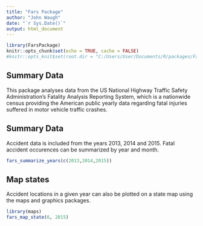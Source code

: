 ```yaml
---
title: "Fars Package"
author: "John Waugh"
date: "`r Sys.Date()`"
output: html_document
---
```


```r
library(FarsPackage)
knitr::opts_chunk$set(echo = TRUE, cache = FALSE)
#knitr::opts_knit$set(root.dir = "C:/Users/User/Documents/R/packages/FarsPackage")
```

## Summary Data

This package analyses data from the US National Highway Traffic Safety Administration's Fatality Analysis Reporting System, which is a nationwide census providing the American public yearly data regarding fatal injuries suffered in motor vehicle traffic crashes.


## Summary Data

Accident data is included from the years 2013, 2014 and 2015. Fatal accident occurences can be summarized by year and month. 

```r

fars_summarize_years(c(2013,2014,2015))

```

## Map states 

Accident locations in a given year can also be plotted on a state map using the maps and graphics packages. 

```r
library(maps)
fars_map_state(6, 2015)
```


